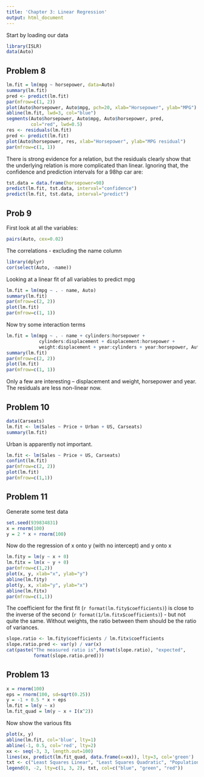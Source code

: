 ```yaml
---
title: 'Chapter 3: Linear Regression'
output: html_document
---
```


Start by loading our data
```r
library(ISLR)
data(Auto)
```

## Problem 8
```r
lm.fit = lm(mpg ~ horsepower, data=Auto)
summary(lm.fit)
pred <- predict(lm.fit)
par(mfrow=c(1, 2))
plot(Auto$horsepower, Auto$mpg, pch=20, xlab="Horsepower", ylab="MPG")
abline(lm.fit, lwd=3, col="blue")
segments(Auto$horsepower, Auto$mpg, Auto$horsepower, pred, 
         col="red", lwd=0.5)
res <- residuals(lm.fit)
pred <- predict(lm.fit)
plot(Auto$horsepower, res, xlab="Horsepower", ylab="MPG residual")
par(mfrow=c(1, 1))
```

There is strong evidence for a relation, but the residuals clearly
show that the underlying relation is more complicated than linear.
Ignoring that, the confidence and prediction intervals for 
a 98hp car are:
```r
tst.data = data.frame(horsepower=98)
predict(lm.fit, tst.data, interval="confidence")
predict(lm.fit, tst.data, interval="predict")
```

## Prob 9
First look at all the variables:
```r
pairs(Auto, cex=0.02)
```

The correlations - excluding the name column
```r
library(dplyr)
cor(select(Auto, -name))
```

Looking at a linear fit of all variables to predict mpg
```r
lm.fit = lm(mpg ~ . - name, Auto)
summary(lm.fit)
par(mfrow=c(2, 2))
plot(lm.fit)
par(mfrow=c(1, 1))
```

Now try some interaction terms
```r
lm.fit = lm(mpg ~ . - name + cylinders:horsepower + 
            cylinders:displacement + displacement:horsepower + 
            weight:displacement + year:cylinders + year:horsepower, Auto)
summary(lm.fit)
par(mfrow=c(2, 2))
plot(lm.fit)
par(mfrow=c(1, 1))
```

Only a few are interesting -- displacement and weight,
horsepower and year.  The residuals are less non-linear
now.

## Problem 10

```r
data(Carseats)
lm.fit <- lm(Sales ~ Price + Urban + US, Carseats)
summary(lm.fit)
```

Urban is apparently not important.

```r
lm.fit <- lm(Sales ~ Price + US, Carseats)
confint(lm.fit)
par(mfrow=c(2, 2))
plot(lm.fit)
par(mfrow=c(1,1))
```

## Problem 11

Generate some test data
```r
set.seed(939834831)
x = rnorm(100)
y = 2 * x + rnorm(100)
```

Now do the regression of x onto y (with no intercept)
and y onto x
```r
lm.fity = lm(y ~ x + 0)
lm.fitx = lm(x ~ y + 0)
par(mfrow=c(1,2))
plot(x, y, xlab="x", ylab="y")
abline(lm.fity)
plot(y, x, xlab="y", ylab="x")
abline(lm.fitx)
par(mfrow=c(1,1))
```

The coefficient for the first fit (`r format(lm.fity$coefficients)`) is close
to the inverse of the second (`r format(1/lm.fitx$coefficients)`) - but not
quite the same.  Without weights, the ratio between them should be
the ratio of variances.
```r
slope.ratio <- lm.fity$coefficients / lm.fitx$coefficients
slope.ratio.pred <- var(y) / var(x)
cat(paste("The measured ratio is",format(slope.ratio), "expected",
          format(slope.ratio.pred)))
```

## Problem 13

```r
x = rnorm(100)
eps = rnorm(100, sd=sqrt(0.25))
y = -1 + 0.5 * x + eps
lm.fit = lm(y ~ x)
lm.fit_quad = lm(y ~ x + I(x^2))
```

Now show the various fits
```r
plot(x, y)
abline(lm.fit, col='blue', lty=1)
abline(-1, 0.5, col='red', lty=2)
xx <- seq(-3, 3, length.out=100)
lines(xx, predict(lm.fit_quad, data.frame(x=xx)), lty=3, col='green')
txt <- c("Least Squares Linear", "Least Squares Quadratic", "Population")
legend(0, -2, lty=c(1, 3, 2), txt, col=c("blue", "green", "red"))
```
